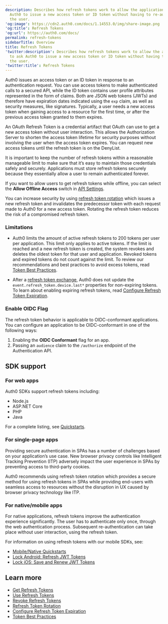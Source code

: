 ```yaml
---
description: Describes how refresh tokens work to allow the application to ask
  Auth0 to issue a new access token or ID token without having to re-authenticate
  the user.
'og:image': https://cdn2.auth0.com/docs/1.14553.0/img/share-image.png
'og:title': Refresh Tokens
'og:url': https://auth0.com/docs/
permalink: refresh-tokens
sidebarTitle: Overview
title: Refresh Tokens
'twitter:description': Describes how refresh tokens work to allow the application
  to ask Auth0 to issue a new access token or ID token without having to re-authenticate
  the user.
'twitter:title': Refresh Tokens
---
```

Auth0 issues an <Tooltip tip="Access Token: Authorization credential, in the form of an opaque string or JWT, used to access an API." cta="View Glossary" href="/docs/glossary?term=access+token">access token</Tooltip> or an <Tooltip tip="Access Token: Authorization credential, in the form of an opaque string or JWT, used to access an API." cta="View Glossary" href="/docs/glossary?term=ID+token">ID token</Tooltip> in response to an authentication request. You can use access tokens to make authenticated calls to a secured API, while the ID token contains user profile attributes represented in the form of claims. Both are <Tooltip tip="ID Token: Credential meant for the client itself, rather than for accessing a resource." cta="View Glossary" href="/docs/glossary?term=JSON+web+tokens">JSON web tokens</Tooltip> (JWTs) and therefore have expiration dates indicated using the `exp` claim, as well as security measures, like signatures. Typically, a user needs a new access token when gaining access to a resource for the first time, or after the previous access token granted to them expires.

An <Tooltip tip="OAuth 2.0: Authorization framework that defines authorization protocols and workflows." cta="View Glossary" href="/docs/glossary?term=OAuth">OAuth</Tooltip> <Tooltip tip="OAuth 2.0: Authorization framework that defines authorization protocols and workflows." cta="View Glossary" href="/docs/glossary?term=Refresh+Token">Refresh Token</Tooltip> is a credential artifact that OAuth can use to get a new access token without user interaction. This allows the <Tooltip tip="Authorization Server: Centralized server that contributes to defining the boundaries of a user’s access. For example, your authorization server can control the data, tasks, and features available to a user." cta="View Glossary" href="/docs/glossary?term=Authorization+Server">Authorization Server</Tooltip> to shorten the access token lifetime for security purposes without involving the user when the access token expires. You can request new access tokens until the refresh token is on the DenyList.

It is important to keep the number of refresh tokens within a reasonable manageable limit to make sure that it’s easy to maintain those credentials safely and securely. Applications must store refresh tokens securely because they essentially allow a user to remain authenticated forever.

<Card title="Offline access">

If you want to allow users to get refresh tokens while offline, you can select the **Allow Offline Access** switch in [API Settings](/docs/get-started/apis/api-settings).

</Card>

You can increase security by using [refresh token rotation](/docs/secure/tokens/refresh-tokens/refresh-token-rotation) which issues a new refresh token and invalidates the predecessor token with each request made to Auth0 for a new access token. Rotating the refresh token reduces the risk of a compromised refresh token.

### Limitations

* Auth0 limits the amount of active refresh tokens to 200 tokens per user per application. This limit only applies to active tokens. If the limit is reached and a new refresh token is created, the system revokes and deletes the oldest token for that user and application. Revoked tokens and expired tokens do not count against the limit. To review our recommendations and best practices to avoid excess tokens, read [Token Best Practices](/docs/secure/tokens/token-best-practices).

* After a [refresh token exchange](/docs/secure/tokens/refresh-tokens/use-refresh-tokens), Auth0 does not update the `event.refresh_token.device.last*` properties for non-expiring tokens. To learn about enabling expiring refresh tokens, read [Configure Refresh Token Expiration](/docs/secure/tokens/refresh-tokens/configure-refresh-token-expiration).

### Enable OIDC Flag

The refresh token behavior is applicable to OIDC-conformant applications. You can configure an application to be OIDC-conformant in one of the following ways:

1. Enabling the **OIDC Conformant** flag for an app.
2. Passing an `audience` claim to the `/authorize` endpoint of the Authentication API.

## SDK support

### For web apps

Auth0 SDKs support refresh tokens including:

* Node.js
* ASP.NET Core
* PHP
* Java

For a complete listing, see [Quickstarts](/docs/quickstart/webapp).

### For single-page apps

Providing secure authentication in SPAs has a number of challenges based on your application’s use case. New browser privacy controls like Intelligent Tracking Prevention (ITP) adversely impact the user experience in SPAs by preventing access to third-party cookies.

Auth0 recommends using <Tooltip tip="Refresh Token Rotation: Strategy of frequently replacing refresh tokens to minimize vulnerability. With refresh token rotation, every time your application exchanges a refresh token to get a new access token, Auth0 also returns a new refresh token." cta="View Glossary" href="/docs/glossary?term=refresh+token+rotation">refresh token rotation</Tooltip> which provides a secure method for using refresh tokens in SPAs while providing end-users with seamless access to resources without the disruption in UX caused by browser privacy technology like ITP.

### For native/mobile apps

For native applications, refresh tokens improve the authentication experience significantly. The user has to authenticate only once, through the web authentication process. Subsequent re-authentication can take place without user interaction, using the refresh token.

For information on using refresh tokens with our mobile SDKs, see:

* [Mobile/Native Quickstarts](/docs/quickstart/native)
* [Lock Android: Refresh JWT Tokens](/docs/libraries/lock-android/lock-android-refresh-jwt)
* [Lock iOS: Save and Renew JWT Tokens](/docs/libraries/auth0-swift/auth0-swift-save-and-renew-tokens)

## Learn more

* [Get Refresh Tokens](/docs/secure/tokens/refresh-tokens/get-refresh-tokens)
* [Use Refresh Tokens](/docs/secure/tokens/refresh-tokens/use-refresh-tokens)
* [Revoke Refresh Tokens](/docs/secure/tokens/refresh-tokens/revoke-refresh-tokens)
* [Refresh Token Rotation](/docs/secure/tokens/refresh-tokens/refresh-token-rotation)
* [Configure Refresh Token Expiration](/docs/secure/tokens/refresh-tokens/configure-refresh-token-expiration)
* [Token Best Practices](/docs/secure/tokens/token-best-practices)
